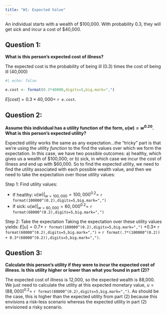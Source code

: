 ```yaml
---
title: "W1: Expected Value"
---
```


An individual starts with a wealth of \$100,000. With probability 0.3, they will get sick and incur a cost of \$40,000. 

## Question 1:
**What is this person's expected cost of illness?**


The expected cost is the probability of being ill (0.3) times the cost of being ill (40,000)

```r
#| echo: false

e.cost <- format(0.3*40000,digits=5,big.mark=",")
```

$E[cost]=0.3 \times 40,000 =$ `r e.cost`.


## Question 2:
**Assume this individual has a utility function of the form, $u(w) = w^{0.20}$. What is this person's expected utility?**

Expected utility works the same as any expectation...the "tricky" part is that we're using the utility *function* to the find the values over which we form the expectation. In this case, we have two possible outcomes: a) healthy, which gives us a wealth of \$100,000; or b) sick, in which case we incur the cost of illness and end up with \$60,000. So to find the expected utility, we need to find the utility associated with each possible wealth value, and then we need to take the expectation over those utility values:

Step 1: Find utility values:

- If healthy: $u(w)|_{w=100,000} = 100,000^{0.2}=$ `r format(100000^(0.2),digits=5,big.mark=",")`
- If sick: $u(w)|_{w=60,000} = 60,000^{0.2}=$ `r format(60000^(0.2),digits=5,big.mark=",")`


Step 2: Take the expectation
Taking the expectation over these utility values yields: $E[u]=0.7 \times$ `r format(100000^(0.2),digits=5,big.mark=",")` $+0.3 \times$ `r format(60000^(0.2),digits=5,big.mark=",")` $=$ `r format(.7*(100000^(0.2)) + 0.3*(60000^(0.2)),digits=5,big.mark=",")`.


## Question 3:
**Calculate this person's utility if they were to incur the expected cost of illness. Is this utility higher or lower than what you found in part (2)?**


The expected cost of illness is 12,000, so the expected wealth is 88,000. We just need to calculate the utility at this expected monetary value, $u=(88,000)^{0.2}=$ `r format(88000^(0.2),digits=5,big.mark=",")`. As should be the case, this is higher than the expected utility from part (2) because this envisions a risk-less scenario whereas the expected utility in part (2) envisioned a risky scenario.

